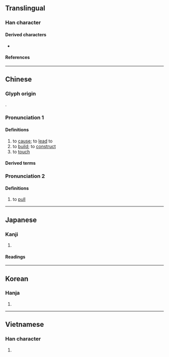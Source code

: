 {{also|構|构}}
{{character info}}
==Translingual==

===Han character===
{{Han char|rn=64|rad=手|as=10|sn=13|four=55047|canj=QTTB|ids=⿰扌冓}}

====Derived characters====
* {{l|mul|[[簼]]}}

====References====
{{Han ref|kx=0445.360|dkj=12447|dj=0796.160|hdz=31928.070|uh=6406}}

----
==Chinese==
{{zh-forms|s=构}}

===Glyph origin===
{{Han etym}}
{{Han compound|扌|冓|c1=s|c2=p|ls=psc}}.

===Pronunciation 1===
{{zh-pron
|m=gòu
|m-s=
|dg=
|c=gau3
|c-t=
|g=
|h=pfs=
|j=
|mb=
|md=
|mn=
|mn-t=
|w=
|x=
|mc=y
|oc=y
|cat=v
}}

====Definitions====
{{head|zh|Han character}}

# to [[cause]]; to [[lead]] to
# to [[build]]; to [[construct]]
# to [[touch]]

====Derived terms====
{{zh-der|搆思|搆陷|搆疾|搆怨|搆釁|搆隙|搆木為巢|搆和}}

===Pronunciation 2===
{{zh-pron
|m=gōu
|cat=v
}}

====Definitions====
{{head|zh|Han character}}

# {{zh-o}} to [[pull]]

----

==Japanese==

===Kanji===
{{ja-kanji|grade=|rs=手10}}

# {{rfdef|ja|sort=手10}}

====Readings====
{{ja-readings
|goon=く
|kanon=こう
|kun=かま-える, かま-え, かま-う
}}

----

==Korean==

===Hanja===
{{ko-hanja|hangeul=구|eumhun=|rv=gu|mr=ku|y=kwu}}

# {{rfdef|ko|sort=手10}}

----

==Vietnamese==

===Han character===
{{vi-readings|rs=手10|reading=cấu}}

# {{rfdef|vi|sort=手10}}